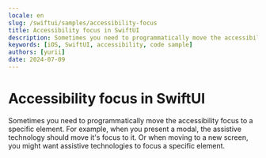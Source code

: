 ```yaml
---
locale: en
slug: /swiftui/samples/accessibility-focus
title: Accessibility focus in SwiftUI
description: Sometimes you need to programmatically move the accessibility focus to a specific element.
keywords: [iOS, SwiftUI, accessibility, code sample]
authors: [yurii]
date: 2024-07-09
---
```


# Accessibility focus in SwiftUI

Sometimes you need to programmatically move the accessibility focus to a specific element. For example, when you present a modal, the assistive technology should move it's focus to it. Or when moving to a new screen, you might want assistive technologies to focus a specific element.

<CodeSample id="accessibility-focus" framework="swiftui" locale="en"/>
